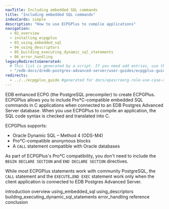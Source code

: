 ```yaml
---
navTitle: Including embedded SQL commands
title: "Including embedded SQL commands"
indexCards: simple
description: "How to use ECPGPlus to complie applications"
navigation:
  - 02_overview
  - installing_ecpgplus
  - 03_using_embedded_sql
  - 04_using_descriptors
  - 05_building_executing_dynamic_sql_statements
  - 06_error_handling
legacyRedirectsGenerated:
  # This list is generated by a script. If you need add entries, use the `legacyRedirects` key.
  - "/edb-docs/d/edb-postgres-advanced-server/user-guides/ecpgplus-guide/9.6/toc.html"
redirects:
  - ../../ecpgplus_guide #generated for docs/epas/reorg-role-use-case-mode
---
```


EDB enhanced ECPG (the PostgreSQL precompiler) to create ECPGPlus. ECPGPlus allows you to include Pro\*C-compatible embedded SQL commands in C applications when connected to an EDB Postgres Advanced Server database. When you use ECPGPlus to compile an application, the SQL code syntax is checked and translated into C.

ECPGPlus supports:

-   Oracle Dynamic SQL – Method 4 (ODS-M4)
-   Pro\*C-compatible anonymous blocks
-   A `CALL` statement compatible with Oracle databases

As part of ECPGPlus's Pro\*C compatibility, you don't need to include the `BEGIN DECLARE SECTION` and `END DECLARE SECTION` directives.

While most ECPGPlus statements work with community PostgreSQL, the `CALL` statement and the `EXECUTE…END EXEC` statement work only when the client application is connected to EDB Postgres Advanced Server.

<div class="toctree" maxdepth="4">

introduction overview using_embedded_sql using_descriptors building_executing_dynamic_sql_statements error_handling reference conclusion

</div>
